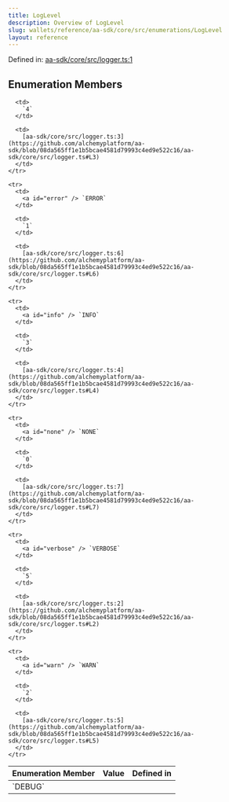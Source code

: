 ```yaml
---
title: LogLevel
description: Overview of LogLevel
slug: wallets/reference/aa-sdk/core/src/enumerations/LogLevel
layout: reference
---
```


Defined in: [aa-sdk/core/src/logger.ts:1](https://github.com/alchemyplatform/aa-sdk/blob/08da565ff1e1b5bcae4581d79993c4ed9e522c16/aa-sdk/core/src/logger.ts#L1)

## Enumeration Members

<table>
  <thead>
    <tr>
      <th align="left">Enumeration Member</th>
      <th align="left">Value</th>
      <th align="left">Defined in</th>
    </tr>
  </thead>

  <tbody>
    <tr>
      <td>
        <a id="debug" /> `DEBUG`
      </td>

      <td>
        `4`
      </td>

      <td>
        [aa-sdk/core/src/logger.ts:3](https://github.com/alchemyplatform/aa-sdk/blob/08da565ff1e1b5bcae4581d79993c4ed9e522c16/aa-sdk/core/src/logger.ts#L3)
      </td>
    </tr>

    <tr>
      <td>
        <a id="error" /> `ERROR`
      </td>

      <td>
        `1`
      </td>

      <td>
        [aa-sdk/core/src/logger.ts:6](https://github.com/alchemyplatform/aa-sdk/blob/08da565ff1e1b5bcae4581d79993c4ed9e522c16/aa-sdk/core/src/logger.ts#L6)
      </td>
    </tr>

    <tr>
      <td>
        <a id="info" /> `INFO`
      </td>

      <td>
        `3`
      </td>

      <td>
        [aa-sdk/core/src/logger.ts:4](https://github.com/alchemyplatform/aa-sdk/blob/08da565ff1e1b5bcae4581d79993c4ed9e522c16/aa-sdk/core/src/logger.ts#L4)
      </td>
    </tr>

    <tr>
      <td>
        <a id="none" /> `NONE`
      </td>

      <td>
        `0`
      </td>

      <td>
        [aa-sdk/core/src/logger.ts:7](https://github.com/alchemyplatform/aa-sdk/blob/08da565ff1e1b5bcae4581d79993c4ed9e522c16/aa-sdk/core/src/logger.ts#L7)
      </td>
    </tr>

    <tr>
      <td>
        <a id="verbose" /> `VERBOSE`
      </td>

      <td>
        `5`
      </td>

      <td>
        [aa-sdk/core/src/logger.ts:2](https://github.com/alchemyplatform/aa-sdk/blob/08da565ff1e1b5bcae4581d79993c4ed9e522c16/aa-sdk/core/src/logger.ts#L2)
      </td>
    </tr>

    <tr>
      <td>
        <a id="warn" /> `WARN`
      </td>

      <td>
        `2`
      </td>

      <td>
        [aa-sdk/core/src/logger.ts:5](https://github.com/alchemyplatform/aa-sdk/blob/08da565ff1e1b5bcae4581d79993c4ed9e522c16/aa-sdk/core/src/logger.ts#L5)
      </td>
    </tr>

  </tbody>
</table>
